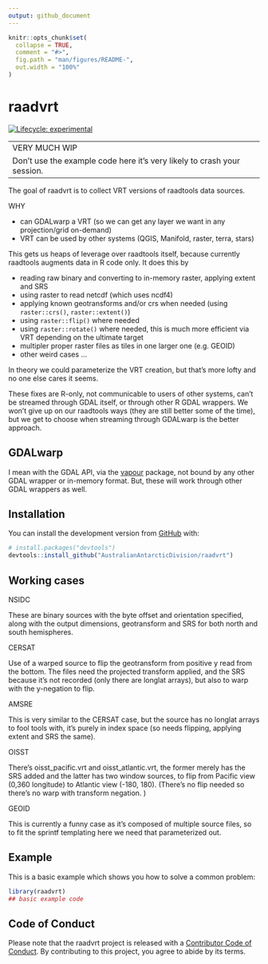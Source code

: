 ```yaml
---
output: github_document
---
```


<!-- README.md is generated from README.Rmd. Please edit that file -->

```r
knitr::opts_chunk$set(
  collapse = TRUE,
  comment = "#>",
  fig.path = "man/figures/README-",
  out.width = "100%"
)
```

# raadvrt

<!-- badges: start -->
[![Lifecycle: experimental](https://img.shields.io/badge/lifecycle-experimental-orange.svg)](https://www.tidyverse.org/lifecycle/#experimental)
<!-- badges: end -->

-----------------------------------------------------------------------------
VERY MUCH WIP

Don't use the example code here it's very likely to crash your session. 

-----------------------------------------------------------------------------

The goal of raadvrt is to collect VRT versions of raadtools data sources. 

WHY

- can GDALwarp a VRT (so we can get any layer we want in any projection/grid on-demand)
- VRT can be used by other systems (QGIS, Manifold, raster, terra, stars)

This gets us heaps of leverage over raadtools itself, because currently raadtools augments data in R code only. It does this by 

* reading raw binary and converting to in-memory raster, applying extent and SRS
* using raster to read netcdf (which uses ncdf4)
* applying known geotransforms and/or crs when needed (using `raster::crs()`, `raster::extent()`)
* using `raster::flip()` where needed
* using `raster::rotate()` where needed, this is much more efficient via VRT depending on the ultimate target
* multipler proper raster files as tiles in one larger one (e.g. GEOID)
* other weird cases ...

In theory we could parameterize the VRT creation, but that's more lofty and no one else cares it seems. 

These fixes are R-only, not communicable to users of other systems, can't be streamed through GDAL itself, or through other R GDAL wrappers. We won't give up on our raadtools ways (they are still better some of the time), but we get to choose when streaming through GDALwarp is the better approach. 



## GDALwarp

I mean with the GDAL API, via the [vapour](https://CRAN.r-project.org/package=vapour) package, not bound by any other GDAL wrapper or in-memory format. But, these will work through other GDAL wrappers as well. 



## Installation

You can install the development version from [GitHub](https://github.com/) with:

``` r
# install.packages("devtools")
devtools::install_github("AustralianAntarcticDivision/raadvrt")
```


## Working cases

NSIDC 

These are binary sources with the byte offset and orientation specified, along with the output dimensions, geotransform and SRS for both
north and south hemispheres. 

CERSAT

Use of a warped source to flip the geotransform from positive y read from the bottom. The files need the projected transform applied, and the SRS because it's not recorded (only there are longlat arrays), but also to warp with the y-negation to flip. 

AMSRE

This is very similar to the CERSAT case, but the source has no longlat arrays to fool tools with, it's purely in index space (so needs flipping, applying extent and SRS the same). 

OISST

There's oisst_pacific.vrt and oisst_atlantic.vrt, the former merely has the SRS added and the latter has two window sources, to flip from Pacific view (0,360 longitude) to Atlantic view (-180, 180). (There's no flip needed so there's no warp with transform negation. )

GEOID

This is currently a funny case as it's composed of multiple source files, so to fit the sprintf templating here we need that parameterized out. 

## Example

This is a basic example which shows you how to solve a common problem:

```r
library(raadvrt)
## basic example code
```



## Code of Conduct
  
Please note that the raadvrt project is released with a [Contributor Code of Conduct](https://contributor-covenant.org/version/2/0/CODE_OF_CONDUCT.html). By contributing to this project, you agree to abide by its terms.
